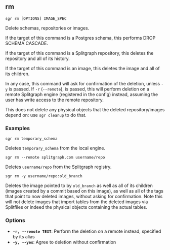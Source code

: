 
## rm

```sgr rm [OPTIONS] IMAGE_SPEC```

Delete schemas, repositories or images.

If the target of this command is a Postgres schema, this performs DROP SCHEMA CASCADE.

If the target of this command is a Splitgraph repository, this deletes the repository and all of its history.

If the target of this command is an image, this deletes the image and all of its children.

In any case, this command will ask for confirmation of the deletion, unless ``-y`` is passed. If ``-r``
(``--remote``), is passed, this will perform deletion on a remote Splitgraph engine (registered in the config)
instead, assuming the user has write access to the remote repository.

This does not delete any physical objects that the deleted repository/images depend on:
use ``sgr cleanup`` to do that.

### Examples

``sgr rm temporary_schema``

Deletes ``temporary_schema`` from the local engine.

``sgr rm --remote splitgraph.com username/repo``

Deletes ``username/repo`` from the Splitgraph registry.

``sgr rm -y username/repo:old_branch``

Deletes the image pointed to by ``old_branch`` as well as all of its children (images created by a commit based
on this image), as well as all of the tags that point to now deleted images, without asking for confirmation.
Note this will not delete images that import tables from the deleted images via Splitfiles or indeed the
physical objects containing the actual tables.

### Options

  * **`-r, --remote TEXT`**: Perform the deletion on a remote instead, specified by its alias
  * **`-y, --yes`**: Agree to deletion without confirmation
